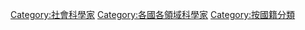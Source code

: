 {{Categories by country|nocat}}

[[Category:社會科學家|Category:社會科學家]]
[[Category:各國各領域科學家|Category:各國各領域科學家]]
[[Category:按國籍分類|Category:按國籍分類]]